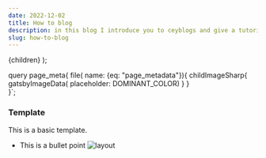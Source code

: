 ```yaml
---
date: 2022-12-02
title: How to blog
description: in this blog I introduce you to ceyblogs and give a tutorial on how to blog here
slug: how-to-blog
---
```

<Layout> {children}</Layout>
);


query page_meta{
	file( name: {eq: "page_metadata"}){
		childImageSharp{
			gatsbyImageData( placeholder: DOMINANT_COLOR)
		}
	}	
}`;


### Template
This is a basic template.
- This is a bullet point
<GatsbyImage image={getImage(props.data.file)}
             alt="page metadata"
/>
![layout](../images/how2blog/layout.png)




